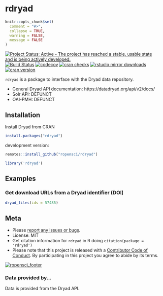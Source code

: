 rdryad
======

```r
knitr::opts_chunk$set(
  comment = "#>",
  collapse = TRUE,
  warning = FALSE,
  message = FALSE
)
```

[![Project Status: Active - The project has reached a stable, usable state and is being actively developed.](https://www.repostatus.org/badges/latest/active.svg)](https://www.repostatus.org/#active)
[![Build Status](https://travis-ci.org/ropensci/rdryad.svg?branch=master)](https://travis-ci.org/ropensci/rdryad)
[![codecov](https://codecov.io/gh/ropensci/rdryad/branch/master/graph/badge.svg)](https://codecov.io/gh/ropensci/rdryad)
[![cran checks](https://cranchecks.info/badges/worst/rdryad)](https://cranchecks.info/pkgs/rdryad)
[![rstudio mirror downloads](https://cranlogs.r-pkg.org/badges/rdryad)](https://github.com/metacran/cranlogs.app)
[![cran version](https://www.r-pkg.org/badges/version/rdryad)](https://cran.r-project.org/package=rdryad)

`rdryad` is a package to interface with the Dryad data repository.

* General Dryad API documentation: https://datadryad.org/api/v2/docs/
* Solr API: DEFUNCT
* OAI-PMH: DEFUNCT

## Installation

Install Dryad from CRAN

```r
install.packages("rdryad")
```

development version:

```r
remotes::install_github("ropensci/rdryad")
```

```r
library('rdryad')
```

## Examples

### Get download URLs from a Dryad identifier (DOI)

```r
dryad_files(ids = 57485)
```

## Meta

* Please [report any issues or bugs](https://github.com/ropensci/rdryad/issues).
* License: MIT
* Get citation information for `rdryad` in R doing `citation(package = 'rdryad')`
* Please note that this project is released with a [Contributor Code of Conduct][coc]. By participating in this project you agree to abide by its terms.

[![ropensci_footer](https://ropensci.org/public_images/github_footer.png)](https://ropensci.org)

### Data provided by...

Data is provided from the Dryad API.

[coc]: https://github.com/ropensci/rdryad/blob/master/CODE_OF_CONDUCT.md
